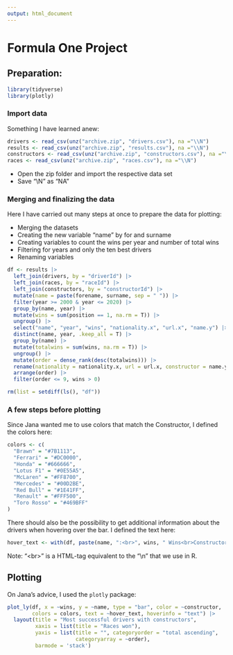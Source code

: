 ```yaml
---
output: html_document
---
```


# Formula One Project

## Preparation:

```r
library(tidyverse)
library(plotly)
```

### Import data

Something I have learned anew:

```r
drivers <- read_csv(unz("archive.zip", "drivers.csv"), na ="\\N")
results <- read_csv(unz("archive.zip", "results.csv"), na ="\\N")
constructors <- read_csv(unz("archive.zip", "constructors.csv"), na ="\\N")
races <- read_csv(unz("archive.zip", "races.csv"), na ="\\N")
```

- Open the zip folder and import the respective data set
- Save "\\N" as "NA"

### Merging and finalizing the data

Here I have carried out many steps at once to prepare the data for plotting:

- Merging the datasets
- Creating the new variable "name" by for and surname
- Creating variables to count the wins per year and number of total wins
- Filtering for years and only the ten best drivers
- Renaming variables

```r
df <- results |> 
  left_join(drivers, by = "driverId") |> 
  left_join(races, by = "raceId") |> 
  left_join(constructors, by = "constructorId") |> 
  mutate(name = paste(forename, surname, sep = " ")) |>
  filter(year >= 2000 & year <= 2020) |> 
  group_by(name, year) |> 
  mutate(wins = sum(position == 1, na.rm = T)) |> 
  ungroup() |> 
  select("name", "year", "wins", "nationality.x", "url.x", "name.y") |> 
  distinct(name, year, .keep_all = T) |> 
  group_by(name) |> 
  mutate(totalwins = sum(wins, na.rm = T)) |>  
  ungroup() |> 
  mutate(order = dense_rank(desc(totalwins))) |> 
  rename(nationality = nationality.x, url = url.x, constructor = name.y) |> 
  arrange(order) |> 
  filter(order <= 9, wins > 0)  

rm(list = setdiff(ls(), "df"))
```

### A few steps before plotting

Since Jana wanted me to use colors that match the Constructor, I defined the colors here:

```r

colors <- c(
  "Brawn" = "#7B1113",   
  "Ferrari" = "#DC0000", 
  "Honda" = "#666666",  
  "Lotus F1" = "#0E55A5", 
  "McLaren" = "#FF8700", 
  "Mercedes" = "#00D2BE",
  "Red Bull" = "#1E41FF",
  "Renault" = "#FFF500", 
  "Toro Rosso" = "#469BFF"
)

```

There should also be the possibility to get additional information about the drivers when hovering over the bar. I defined the text here:

```r
hover_text <- with(df, paste(name, ":<br>", wins, " Wins<br>Constructor: ", constructor, "<br>Year :", year))
```

Note: "&lt;br&gt;" is a HTML-tag equivalent to the "\\n" that we use in R. 

## Plotting

On Jana's advice, I used the `plotly` package:

```r
plot_ly(df, x = ~wins, y = ~name, type = "bar", color = ~constructor, 
        colors = colors, text = ~hover_text, hoverinfo = "text") |> 
  layout(title = "Most successful drivers with constructors", 
         xaxis = list(title = "Races won"),
         yaxis = list(title = "", categoryorder = "total ascending", 
                      categoryarray = ~order), 
         barmode = 'stack')
```
